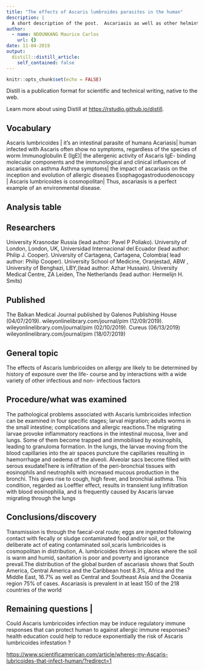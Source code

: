 ```yaml
---
title: "The effects of Ascaris lumbroides parasites in the human"
description: |
  A short description of the post.  Ascariasis as well as other helminth infections, is expected to influence the clinical presentation of allergic diseases such as asthma.Indeed, several clinical and experimental works have shown an important impact either increasing or suppressing symptoms, and the same effects have been detected on the underlying immune responses
author:
  - name: NDOUNKANG Maurice Carlos
    url: {}
date: 11-04-2019
output:
  distill::distill_article:
    self_contained: false
---
```


```r
knitr::opts_chunk$set(echo = FALSE)
```

Distill is a publication format for scientific and technical writing, native to the web.

Learn more about using Distill at <https://rstudio.github.io/distill>.


## Vocabulary  
Ascaris lumbricoides | it's an intestinal parasite of humans
Acariasis| human infected with Ascaris often show no symptoms, regardless of the species of worm
Immunoglobulin E (IgE)| the allergenic activity of Ascaris IgE- binding molecular components and the immunological and clinical influences of ascariasis on asthma
Asthma symptoms| the impact of ascariasis on the inception and evolution of allergic diseases 
Esophagogastroduodenoscopy |
Ascaris lumbricoides is cosmopolitan| Thus, ascariasis is a perfect example of an environmental disease. 


## Analysis table 


## Researchers 
University Krasnodar Russia (lead author: Pavel P Poliako). University of London, London, UK, Universidad Internacional del Ecuador (lead author: Philip J. Cooper). University of Cartagena, Cartagena, Colombia( lead author: Philip Cooper). University School of Medicine, Oranjestad, ABW , University of Benghazi, LBY,(lead author: Azhar Hussain). University Medical Centre, ZA Leiden, The Netherlands (lead author:  Hermelijn H. Smits)


## Published 
The Balkan Medical Journal published by Galenos Publishing House (04/07/2019). wileyonlinelibrary.com/journal/pim (12/09/2019).             wileyonlinelibrary.com/journal/pim (02/10/2019). Cureus (06/13/2019) wileyonlinelibrary.com/journal/pim (18/07/2019)

## General topic                                                                                                    
The effects of Ascaris lumbricoides on allergy are likely to be determined by history of exposure over the life- course and by interactions with a wide variety of other infectious and non- infectious factors

##  Procedure/what was examined 
The pathological problems associated with Ascaris lumbricoides infection can be examined in four specific stages; larval migration; adults worms in the small intestine;  complications and  allergic reactions.The migrating larvae provoke inflammatory reactions in the intestinal mucosa, liver and lungs. Some of them become trapped and immobilised by eosinophils, leading to granuloma formation. In the lungs, the larvae moving from the blood capillaries into the air spaces puncture the capillaries resulting in haemorrhage and oedema of the alveoli. Alveolar sacs become filled with serous exudateThere is infiltration of the peri-bronchial tissues with eosinophils and neutrophils with increased mucous production in the bronchi. This gives rise to cough, high fever, and bronchial asthma. This condition, regarded as Loeffler effect, results in transient lung infiltration with blood eosinophilia, and is frequently caused by Ascaris larvae migrating through the lungs

## Conclusions/discovery                                                                                           
Transmission is through the faecal-oral route; eggs are ingested following contact with fecally or sludge contaminated food and/or soil, or the deliberate act of eating contaminated soil,scaris lumbricoides is cosmopolitan in distribution,  A. lumbricoides thrives in places where the soil is warm and humid, sanitation is poor and poverty and ignorance prevail.The distribution of the global burden of ascariasis shows that South America, Central America and the Caribbean host 8.3%, Africa and the Middle East, 16.7% as well as Central and Southeast Asia and the Oceania region 75% of cases. Ascariasis is prevalent in at least 150 of the 218 countries of the world

## Remaining questions                                                                                           | 
Could   Ascaris lumbricoides infection may be induce regulatory immune responses that can protect human to against allergic immune responses? health education could help to reduce exponentially the risk of Ascaris lumbricoides infestation ?



<https://www.scientificamerican.com/article/wheres-my-Ascaris-lubricoides-that-infect-human/?redirect=1>
